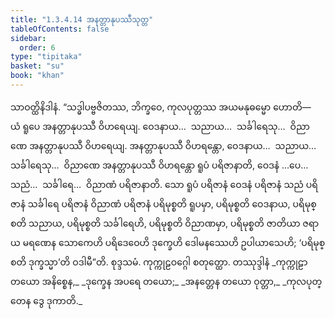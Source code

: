 ```yaml
---
title: "1.3.4.14 အနတ္တာနုပဿီသုတ္တ"
tableOfContents: false
sidebar:
  order: 6
type: "tipitaka"
basket: "su"
book: "khan"
---
```



<DynamicBreadcrumb />

<Division number="149" book="khan">

<Paragraph number="787" book="khan">
သာဝတ္ထိနိဒါနံ. “သဒ္ဓါပဗ္ဗဇိတဿ, ဘိက္ခဝေ, ကုလပုတ္တဿ အယမနုဓမ္မော ဟောတိ—  ယံ ရူပေ အနတ္တာနုပဿီ ဝိဟရေယျ. ဝေဒနာယ…  သညာယ…  သင်္ခါရေသု…  ဝိညာဏေ အနတ္တာနုပဿီ ဝိဟရေယျ. အနတ္တာနုပဿီ ဝိဟရန္တော, ဝေဒနာယ…  သညာယ…  သင်္ခါရေသု…  ဝိညာဏေ အနတ္တာနုပဿီ ဝိဟရန္တော ရူပံ ပရိဇာနာတိ, ဝေဒနံ …ပေ…  သညံ…  သင်္ခါရေ…  ဝိညာဏံ ပရိဇာနာတိ. သော ရူပံ ပရိဇာနံ ဝေဒနံ ပရိဇာနံ သညံ ပရိဇာနံ သင်္ခါရေ ပရိဇာနံ ဝိညာဏံ ပရိဇာနံ ပရိမုစ္စတိ ရူပမှာ, ပရိမုစ္စတိ ဝေဒနာယ, ပရိမုစ္စတိ သညာယ, ပရိမုစ္စတိ သင်္ခါရေဟိ, ပရိမုစ္စတိ ဝိညာဏမှာ, ပရိမုစ္စတိ ဇာတိယာ ဇရာယ မရဏေန သောကေဟိ ပရိဒေဝေဟိ ဒုက္ခေဟိ ဒေါမနဿေဟိ ဥပါယာသေဟိ; ‘ပရိမုစ္စတိ ဒုက္ခသ္မာ’တိ ဝဒါမီ”တိ.

</Paragraph>
</Division>

<Paragraph number="788" type="center" book="khan">
စုဒ္ဒသမံ.



</Paragraph>

<Paragraph number="789" type="center" book="khan">
ကုက္ကုဠဝဂ္ဂေါ စတုတ္ထော.



</Paragraph>

<Paragraph number="790" type="center" book="khan">
တဿုဒ္ဒါနံ


</Paragraph>

<Paragraph number="791" type="verses" book="khan">
_ကုက္ကုဠာ တယော အနိစ္စေန,_  
_ဒုက္ခေန အပရေ တယော;_  
_အနတ္တေန တယော ဝုတ္တာ,_  
_ကုလပုတ္တေန ဒွေ ဒုကာတိ._
</Paragraph>